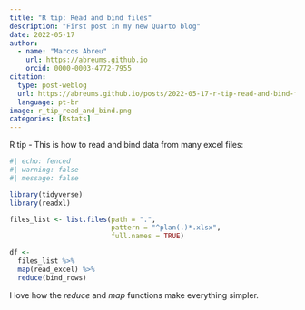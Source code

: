 ```yaml
---
title: "R tip: Read and bind files"
description: "First post in my new Quarto blog"
date: 2022-05-17
author: 
  - name: "Marcos Abreu"
    url: https://abreums.github.io
    orcid: 0000-0003-4772-7955
citation:
  type: post-weblog
  url: https://abreums.github.io/posts/2022-05-17-r-tip-read-and-bind-files/
  language: pt-br
image: r_tip_read_and_bind.png
categories: [Rstats]
---
```


R tip - This is how to read and bind data from many excel files:

```r
#| echo: fenced
#| warning: false
#| message: false

library(tidyverse)
library(readxl)

files_list <- list.files(path = ".",
                         pattern = "^plan(.)*.xlsx",
                         full.names = TRUE)

df <- 
  files_list %>% 
  map(read_excel) %>% 
  reduce(bind_rows)
```

I love how the *reduce* and *map* functions make everything simpler.
